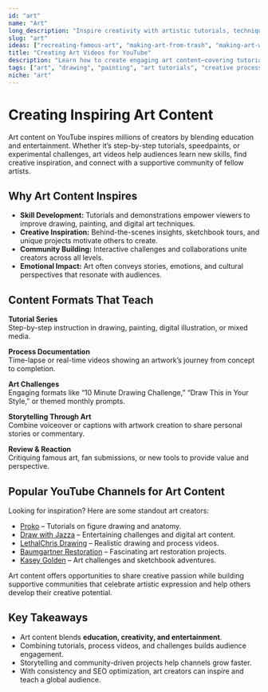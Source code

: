 ```yaml
---
id: "art"
name: "Art"
long_description: "Inspire creativity with artistic tutorials, techniques, and creative expression content that teaches skills while showcasing artistic talent."
slug: "art"
ideas: ["recreating-famous-art", "making-art-from-trash", "making-art-with-food-art", "creating-stop-motion-animation", "making-art-with-technology", "making-my-own-comic-book", "making-art-from-shadows"]
title: "Creating Art Videos for YouTube"
description: "Learn how to create engaging art content—covering tutorials, speedpaints, art challenges, and creative storytelling."
tags: ["art", "drawing", "painting", "art tutorials", "creative process", "art challenges", "art content ideas"]
niche: "art"
---
```


# Creating Inspiring Art Content

Art content on YouTube inspires millions of creators by blending education and entertainment. Whether it’s step-by-step tutorials, speedpaints, or experimental challenges, art videos help audiences learn new skills, find creative inspiration, and connect with a supportive community of fellow artists.

## Why Art Content Inspires

- **Skill Development:** Tutorials and demonstrations empower viewers to improve drawing, painting, and digital art techniques.  
- **Creative Inspiration:** Behind-the-scenes insights, sketchbook tours, and unique projects motivate others to create.  
- **Community Building:** Interactive challenges and collaborations unite creators across all levels.  
- **Emotional Impact:** Art often conveys stories, emotions, and cultural perspectives that resonate with audiences.  

## Content Formats That Teach

**Tutorial Series**  
Step-by-step instruction in drawing, painting, digital illustration, or mixed media.  

**Process Documentation**  
Time-lapse or real-time videos showing an artwork’s journey from concept to completion.  

**Art Challenges**  
Engaging formats like “10 Minute Drawing Challenge,” “Draw This in Your Style,” or themed monthly prompts.  

**Storytelling Through Art**  
Combine voiceover or captions with artwork creation to share personal stories or commentary.  

**Review & Reaction**  
Critiquing famous art, fan submissions, or new tools to provide value and perspective.  

## Popular YouTube Channels for Art Content

Looking for inspiration? Here are some standout art creators:  
- [Proko](https://www.youtube.com/@ProkoTV) – Tutorials on figure drawing and anatomy.  
- [Draw with Jazza](https://www.youtube.com/@Jazza) – Entertaining challenges and digital art content.  
- [LethalChris Drawing](https://www.youtube.com/@LethalChrisDrawing) – Realistic drawing and process videos.  
- [Baumgartner Restoration](https://www.youtube.com/@BaumgartnerRestoration) – Fascinating art restoration projects.  
- [Kasey Golden](https://www.youtube.com/@KaseyGolden) – Art challenges and sketchbook adventures.  

Art content offers opportunities to share creative passion while building supportive communities that celebrate artistic expression and help others develop their creative potential.

## Key Takeaways

- Art content blends **education, creativity, and entertainment**.  
- Combining tutorials, process videos, and challenges builds audience engagement.  
- Storytelling and community-driven projects help channels grow faster.  
- With consistency and SEO optimization, art creators can inspire and teach a global audience.  
